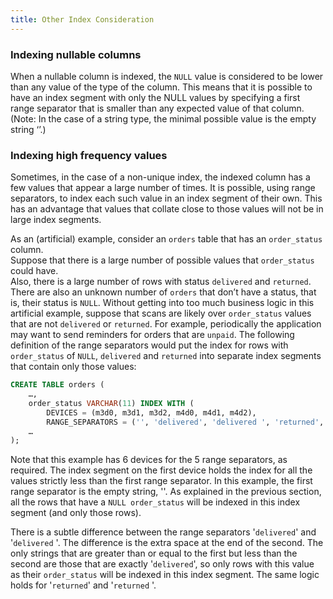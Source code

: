 ---
title: Other Index Consideration
---

### Indexing nullable columns

When a nullable column is indexed, the `NULL` value is considered to be lower than any value of the type of the column.  This means that it is possible to have an index segment with only the NULL values by specifying a first range separator that is smaller than any expected value of that column.  (Note: In the case of a string type, the minimal possible value is the empty string ‘’.)


### Indexing high frequency values

Sometimes, in the case of a non-unique index, the indexed column has a few values that appear a large number of times.  It is possible, using range separators, to index each such value in an index segment of their own.  This has an advantage that values that collate close to those values will not be in large index segments.

As an (artificial) example, consider an `orders` table that has an `order_status` column.  
Suppose that there is a large number of possible values that `order_status` could have.  
Also, there is a large number of rows with status `delivered` and `returned`.  
There are also an unknown number of `orders` that don’t have a status, that is, their status is `NULL`.  Without getting into too much business logic in this artificial example, suppose that scans are likely over `order_status` values that are not `delivered` or `returned`.  For example, periodically the application may want to send reminders for orders that are `unpaid`.  The following definition of the range separators would put the index for rows with `order_status` of `NULL`, `delivered` and `returned` into separate index segments that contain only those values:

```sql
CREATE TABLE orders (
	…,
	order_status VARCHAR(11) INDEX WITH (
		DEVICES = (m3d0, m3d1, m3d2, m4d0, m4d1, m4d2),
		RANGE_SEPARATORS = ('', 'delivered', 'delivered ', 'returned', 'returned ')),
	…
);
```

Note that this example has 6 devices for the 5 range separators, as required.  The index segment on the first device holds the index for all the values strictly less than the first range separator.  In this example, the first range separator is the empty string, ''.  As explained in the previous section, all the rows that have a `NULL order_status` will be indexed in this index segment (and only those rows).

There is a subtle difference between the range separators '`delivered`' and '`delivered` '.  The difference is the extra space at the end of the second.  The only strings that are greater than or equal to the first but less than the second are those that are exactly '`delivered`', so only rows with this value as their `order_status` will be indexed in this index segment.  The same logic holds for '`returned`' and '`returned` '.


